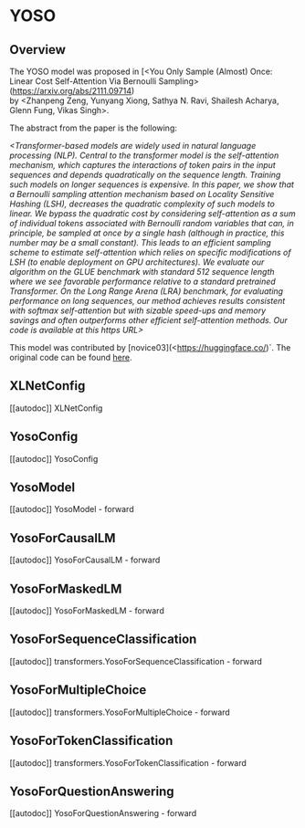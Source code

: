 <!--Copyright 2021 The HuggingFace Team. All rights reserved.

Licensed under the Apache License, Version 2.0 (the "License"); you may not use this file except in compliance with
the License. You may obtain a copy of the License at

http://www.apache.org/licenses/LICENSE-2.0

Unless required by applicable law or agreed to in writing, software distributed under the License is distributed on
an "AS IS" BASIS, WITHOUT WARRANTIES OR CONDITIONS OF ANY KIND, either express or implied. See the License for the
specific language governing permissions and limitations under the License.
-->

# YOSO

## Overview

The YOSO model was proposed in [<You Only Sample (Almost) Once: Linear Cost Self-Attention Via Bernoulli Sampling>(<https://arxiv.org/abs/2111.09714>)  
by <Zhanpeng Zeng, Yunyang Xiong, Sathya N. Ravi, Shailesh Acharya, Glenn Fung, Vikas Singh>. 

The abstract from the paper is the following:

*<Transformer-based models are widely used in natural language processing (NLP). Central to the transformer model is 
the self-attention mechanism, which captures the interactions of token pairs in the input sequences and depends quadratically 
on the sequence length. Training such models on longer sequences is expensive. In this paper, we show that a Bernoulli sampling 
attention mechanism based on Locality Sensitive Hashing (LSH), decreases the quadratic complexity of such models to linear. 
We bypass the quadratic cost by considering self-attention as a sum of individual tokens associated with Bernoulli random 
variables that can, in principle, be sampled at once by a single hash (although in practice, this number may be a small constant). 
This leads to an efficient sampling scheme to estimate self-attention which relies on specific modifications of 
LSH (to enable deployment on GPU architectures). We evaluate our algorithm on the GLUE benchmark with standard 512 sequence 
length where we see favorable performance relative to a standard pretrained Transformer. On the Long Range Arena (LRA) benchmark, 
for evaluating performance on long sequences, our method achieves results consistent with softmax self-attention but with sizable 
speed-ups and memory savings and often outperforms other efficient self-attention methods. Our code is available at this https URL>*

This model was contributed by [novice03](<https://huggingface.co/<novice03>)`. The original code can be found [here](<https://github.com/mlpen/YOSO>).

## XLNetConfig

[[autodoc]] XLNetConfig

## YosoConfig

[[autodoc]] YosoConfig


## YosoModel

[[autodoc]] YosoModel
    - forward


## YosoForCausalLM

[[autodoc]] YosoForCausalLM
    - forward


## YosoForMaskedLM

[[autodoc]] YosoForMaskedLM
    - forward


## YosoForSequenceClassification

[[autodoc]] transformers.YosoForSequenceClassification
    - forward

## YosoForMultipleChoice

[[autodoc]] transformers.YosoForMultipleChoice
    - forward


## YosoForTokenClassification

[[autodoc]] transformers.YosoForTokenClassification
    - forward


## YosoForQuestionAnswering

[[autodoc]] YosoForQuestionAnswering
    - forward
